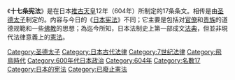 {{unreferenced|time=2013-5-19}}
《'''十七条宪法'''》是在日本[[推古天皇|推古天皇]]12年（604年）所制定的17条条文。相传是由[[圣德太子|圣德太子]]制定的。内容与今日的《[[日本宪法|日本宪法]]》不同；它主要是包括对[[官僚|官僚]]和[[贵族|贵族]]的道德规範和一些[[佛教|佛教]]的思想；為迄今所知，日本法制史上第一部成文[[法典|法典]]，但並非現代法律意義上的[[憲法|憲法]]。

{{wikisource}}

{{Authority control}}
[[Category:圣德太子|Category:圣德太子]]
[[Category:日本古代法律|Category:日本古代法律]]
[[Category:7世纪法律|Category:7世纪法律]]
[[Category:飛鳥時代|Category:飛鳥時代]]
[[Category:600年代日本政治|Category:600年代日本政治]]
[[Category:604年|Category:604年]]
[[Category:名數17|Category:名數17]]
[[Category:日本的宪法|Category:日本的宪法]]
[[Category:已廢止憲法|Category:已廢止憲法]]
{{日本历史小作品}}